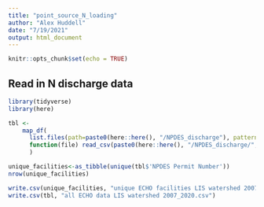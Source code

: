 ```yaml
---
title: "point_source_N_loading"
author: "Alex Huddell"
date: "7/19/2021"
output: html_document
---
```


```r
knitr::opts_chunk$set(echo = TRUE)
```

## Read in N discharge data

```r
library(tidyverse)
library(here)

tbl <-
    map_df(
      list.files(path=paste0(here::here(), "/NPDES_discharge"), pattern="*.csv"),
      function(file) read_csv(paste0(here::here(), "/NPDES_discharge/", file))
      )

unique_facilities<-as_tibble(unique(tbl$'NPDES Permit Number'))
nrow(unique_facilities)

write.csv(unique_facilities, "unique ECHO facilities LIS watershed 2007_2020.csv")
write.csv(tbl, "all ECHO data LIS watershed 2007_2020.csv")


```

